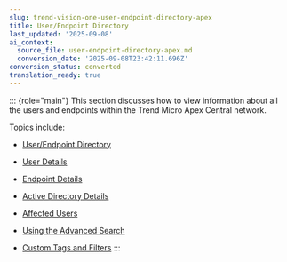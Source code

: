 ```yaml
---
slug: trend-vision-one-user-endpoint-directory-apex
title: User/Endpoint Directory
last_updated: '2025-09-08'
ai_context:
  source_file: user-endpoint-directory-apex.md
  conversion_date: '2025-09-08T23:42:11.696Z'
conversion_status: converted
translation_ready: true
---
```


::: {role="main"}
This section discusses how to view information about all the users and endpoints within the Trend Micro Apex Central network.

Topics include:

- [User/Endpoint Directory](user-and-endpoint-directory-apex.mdx)

- [User Details](user-details-for-apex.mdx)

- [Endpoint Details](endpoint-details.mdx)

- [Active Directory Details](active-directory-details.mdx)

- [Affected Users](affected-users-apex.mdx)

- [Using the Advanced Search](using-the-advanced-search.mdx)

- [Custom Tags and Filters](custom-tags-filters.mdx)
:::
